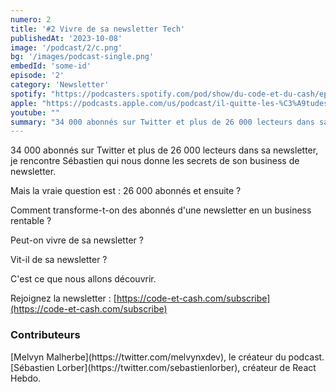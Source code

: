 ```yaml
---
numero: 2
title: '#2 Vivre de sa newsletter Tech'
publishedAt: '2023-10-08'
image: '/podcast/2/c.png'
bg: '/images/podcast-single.png'
embedId: 'some-id'
episode: '2'
category: 'Newsletter'
spotify: "https://podcasters.spotify.com/pod/show/du-code-et-du-cash/episodes/Il-quitte-les-tudes-et-cre-une-startup--20-ans---1-No-e28b6h7"
apple: "https://podcasts.apple.com/us/podcast/il-quitte-les-%C3%A9tudes-et-cr%C3%A9e-une-startup-%C3%A0-20-ans-1-no%C3%A9/id1701022126?i=1000625278223&itsct=podcast_box&itscg=30200&ls=1r"
youtube: ""
summary: "34 000 abonnés sur Twitter et plus de 26 000 lecteurs dans sa newsletter, je rencontre Sébastien qui nous donne les secrets de son business de newsletter."
---
```


34 000 abonnés sur Twitter et plus de 26 000 lecteurs dans sa newsletter, je rencontre Sébastien qui nous donne les secrets de son business de newsletter.

Mais la vraie question est : 26 000 abonnés et ensuite ?

Comment transforme-t-on des abonnés d'une newsletter en un business rentable ?

Peut-on vivre de sa newsletter ?

Vit-il de sa newsletter ?

C'est ce que nous allons découvrir.

Rejoignez la newsletter : [https://code-et-cash.com/subscribe](https://code-et-cash.com/subscribe)

### Contributeurs

<Contributor>
[Melvyn Malherbe](https://twitter.com/melvynxdev), le créateur du podcast.
</Contributor>
<Contributor>
[Sébastien Lorber](https://twitter.com/sebastienlorber), créateur de React Hebdo.
</Contributor>